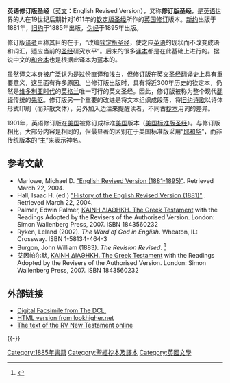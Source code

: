 {{圣经译本信息框
| image = [[File:Revised_Version_Bible_01.JPG|250px]]
| caption  =
| translation_title = Revised Version
| full_name = English Revised Version
| abbreviation = RV (ERV)
| wikisource = Bible (English Revised Version)
| nt_published = 1881
| ot_published = 1885
| derived_from=[[英皇欽定本|英皇欽定本]]
| textual_basis =
| translation_type = 意譯
| copyright = 公眾領域
| date = 1885
| genesis_1:1-3=In the beginning God created the heaven and the earth. And the earth was waste and void; and darkness was upon the face of the deep: and the spirit of God moved upon the face of the waters. And God said, Let there be light: and there was light.
| john_3:16 = For God so loved the world, that he gave his only begotten Son, that whosoever believeth on him should not perish, but have eternal life.
}}

'''英语修订版圣经'''（[[英文|英文]]：English Revised Version），又称'''修订版圣经'''，是[[英语|英语]]世界的人在19世纪后期针对1611年的[[钦定版圣经|钦定版圣经]]所作的[[英国|英国]][[修订|修订]]版本。[[新约|新约]]出版于1881年，[[旧约|旧约]]于1885年出版，[[伪经|伪经]]于1895年出版。

修订版[[译者|译者]]声称其目的在于，“改编[[钦定版圣经|钦定版圣经]]，使之应[[英语|英语]]的现状而不改变成语和词汇，适应当前的[[圣经|圣经]]研究水平”。后来的很多[[译本|译本]]都是在此基础上进行的。据说中文的[[和合本|和合本]]也是根据此译本为蓝本的。

虽然译文本身被广泛认为是过份[[直译|直译]]和浅白，但修订版在英文[[圣经|圣经]][[翻译|翻译]]史上具有重要意义，这里面有许多原因。当修订版出版时，具有将近300年历史的钦定本，仍然是[[维多利亚时代|维多利亚时代]]的[[英格兰|英格兰]]唯一可行的英文圣经。因此，修订版被称为整个现代[[翻译|翻译]]传统的[[先驱|先驱]]。修订版另一个重要的改进是将文本组织成段落，将[[旧约|旧约]][[诗歌|诗歌]]以诗体形式印刷（而非散文体），另外加入边注来提醒读者，不同古[[圣经抄本|抄本]]用词的差异。

1901年，英语修订版在[[美国|美国]]被修订成标准[[美国|美国]]版本（[[美国标准版圣经|美国标准版圣经]]）。与修订版相比，大部分内容是相同的，但最显著的区别在于美国标准版采用“[[耶和华|耶和华]]”，而非传统版本的“[[主|主]]”来表示神名。

== 参考文献 ==
{{refbegin}}
*Marlowe, Michael D. [https://web.archive.org/web/20100616053505/http://www.bible-researcher.com/erv.html "English Revised Version (1881-1895)"]. Retrieved March 22, 2004.
*Hall, Isaac H. (ed.) [http://www.bible-researcher.com/ervhistory.html "History of the English Revised Version (1881)"] {{Wayback|url=http://www.bible-researcher.com/ervhistory.html |date=20200706055258 }}. Retrieved March 22, 2004.
* Palmer, Edwin Palmer, [http://www.amazon.com/dp/1843560232 ΚΑΙΝΗ ΔΙΑΘΗΚΗ. The Greek Testament] with the Readings Adopted by the Revisers of the Authorised Version. London: Simon Wallenberg Press, 2007. ISBN 1843560232
*Ryken, Leland (2002). ''The Word of God in English''. Wheaton, IL: Crossway. ISBN 1-58134-464-3
*Burgon, John William (1883). ''The Revision Revised''. <ref>{{Cite web |url=http://books.google.com/books?id=nXkw1TAatV8C&pg=RA1-PA1&dq=Revision+revised&as_brr=1 |title=Google Books: Revision Revised |access-date=2009-06-23 |archive-date=2016-11-26 |archive-url=https://web.archive.org/web/20161126041145/https://books.google.com/books?id=nXkw1TAatV8C&pg=RA1-PA1&dq=Revision+revised&as_brr=1 |dead-url=no }}</ref>
* 艾因帕尔默, [http://www.amazon.com/dp/1843560232 ΚΑΙΝΗ ΔΙΑΘΗΚΗ. The Greek Testament] with the Readings Adopted by the Revisers of the Authorised Version. London: Simon Wallenberg Press, 2007. ISBN 1843560232
{{refend}}
{{reflist}}

== 外部链接 ==
*[http://www.thedcl.org/bible/erv/index.html Digital Facsimile from The DCL.] {{Wayback|url=http://www.thedcl.org/bible/erv/index.html |date=20210211030915 }}
*[https://web.archive.org/web/20090315035400/http://lookhigher.net/englishbibles/revisedversion/genesis.html HTML version from lookhigher.net]
*[http://www.bible-researcher.com/erv/index.html The text of the RV New Testament online] {{Wayback|url=http://www.bible-researcher.com/erv/index.html |date=20200706055217 }}
{{-}}
{{圣经英语译本}}

[[Category:1885年書籍|Category:1885年書籍]]
[[Category:聖經抄本及譯本|Category:聖經抄本及譯本]]
[[Category:英國文學|Category:英國文學]]